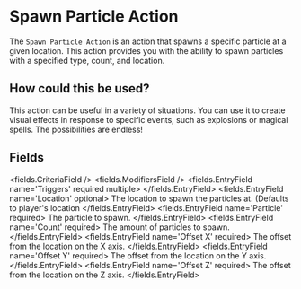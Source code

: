 
# Spawn Particle Action 

The `Spawn Particle Action` is an action that spawns a specific particle at a given location. This action provides you with the ability to spawn particles with a specified type, count, and location.

## How could this be used?

This action can be useful in a variety of situations. You can use it to create visual effects in response to specific events, such as explosions or magical spells. The possibilities are endless!


## Fields

<fields.CriteriaField />
<fields.ModifiersField />
<fields.EntryField name='Triggers' required multiple>
</fields.EntryField>
<fields.EntryField name='Location' optional>
     The location to spawn the particles at. (Defaults to player's location
</fields.EntryField>
<fields.EntryField name='Particle' required>
     The particle to spawn.
</fields.EntryField>
<fields.EntryField name='Count' required>
     The amount of particles to spawn.
</fields.EntryField>
<fields.EntryField name='Offset X' required>
     The offset from the location on the X axis.
</fields.EntryField>
<fields.EntryField name='Offset Y' required>
     The offset from the location on the Y axis.
</fields.EntryField>
<fields.EntryField name='Offset Z' required>
     The offset from the location on the Z axis.
</fields.EntryField>
